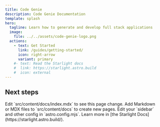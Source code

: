 ```yaml
---
title: Code Genie
description: Code Genie Documentation
template: splash
hero:
  tagline: Learn how to generate and develop full stack applications
  image:
    file: ../../assets/code-genie-logo.png
  actions:
    - text: Get Started
      link: /guides/getting-started/
      icon: right-arrow
      variant: primary
    #- text: Read the Starlight docs
    #  link: https://starlight.astro.build
    #  icon: external
---
```



## Next steps

<CardGrid stagger>
  <Card title="Update content" icon="pencil">
    Edit `src/content/docs/index.mdx` to see this page change.
  </Card>
  <Card title="Add new content" icon="add-document">
    Add Markdown or MDX files to `src/content/docs` to create new pages.
  </Card>
  <Card title="Configure your site" icon="setting">
    Edit your `sidebar` and other config in `astro.config.mjs`.
  </Card>
  <Card title="Read the docs" icon="open-book">
    Learn more in [the Starlight Docs](https://starlight.astro.build/).
  </Card>
</CardGrid>
